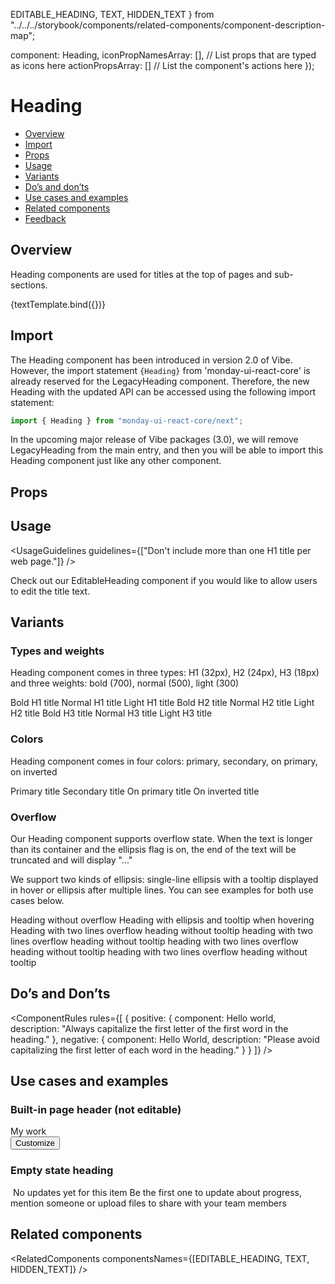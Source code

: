   EDITABLE_HEADING,
  TEXT,
  HIDDEN_TEXT
} from "../../../storybook/components/related-components/component-description-map";

  component: Heading,
  iconPropNamesArray: [], // List props that are typed as icons here
  actionPropsArray: [] // List the component's actions here
});

<Meta title="Text/Heading" component={Heading} argTypes={metaSettings.argTypes} decorators={metaSettings.decorators} />


# Heading

- [Overview](#overview)
- [Import](#import)
- [Props](#props)
- [Usage](#usage)
- [Variants](#variants)
- [Do’s and don’ts](#dos-and-donts)
- [Use cases and examples](#use-cases-and-examples)
- [Related components](#related-components)
- [Feedback](#feedback)

## Overview

Heading components are used for titles at the top of pages and sub-sections.

<Canvas>
  <Story name="Overview" args={{ children: "Title" }}>
    {textTemplate.bind({})}
  </Story>
</Canvas>

## Import

The Heading component has been introduced in version 2.0 of Vibe.
However, the import statement `{Heading}` from 'monday-ui-react-core' is already reserved for the <Link href="/?path=/docs/text-legacyheading--overview">LegacyHeading</Link> component.
Therefore, the new Heading with the updated API can be accessed using the following import statement:

```javascript
import { Heading } from "monday-ui-react-core/next";
```

In the upcoming major release of Vibe packages (3.0), we will remove LegacyHeading from the main entry, and then you will be able to import this Heading component
just like any other component.

## Props

<ArgsTable story="Overview" />

## Usage

<UsageGuidelines guidelines={["Don't include more than one H1 title per web page."]} />

<Tip title="Heading components are not editable">
  Check out our
  <Link href="/?path=/docs/inputs-editableheading--overview" size={Link.sizes.SMALL}>
    EditableHeading
  </Link>
  component if you would like to allow users to edit the title text.
</Tip>

## Variants

### Types and weights

Heading component comes in three types: H1 (32px), H2 (24px), H3 (18px) and three weights: bold (700), normal (500), light (300)

<Canvas>
  <Story name="Types and weights">
    <Flex
      gap={Flex.gaps.SMALL}
      direction={Flex.directions.COLUMN}
      justify={Flex.justify.START}
      align={Flex.align.START}
    >
      <Heading type={Heading.types.H1} weight={Heading.weights.BOLD}>
        Bold H1 title
      </Heading>
      <Heading type={Heading.types.H1} weight="normal">
        Normal H1 title
      </Heading>
      <Heading type={Heading.types.H1} weight={Heading.weights.LIGHT}>
        Light H1 title
      </Heading>
      <Heading type={Heading.types.H2} weight={Heading.weights.BOLD}>
        Bold H2 title
      </Heading>
      <Heading type={Heading.types.H2} weight={Heading.weights.NORMAL}>
        Normal H2 title
      </Heading>
      <Heading type={Heading.types.H2} weight={Heading.weights.LIGHT}>
        Light H2 title
      </Heading>
      <Heading type={Heading.types.H3} weight={Heading.weights.BOLD}>
        Bold H3 title
      </Heading>
      <Heading type={Heading.types.H3} weight={Heading.weights.NORMAL}>
        Normal H3 title
      </Heading>
      <Heading type={Heading.types.H3} weight={Heading.weights.LIGHT}>
        Light H3 title
      </Heading>
    </Flex>
  </Story>
</Canvas>

### Colors

Heading component comes in four colors: primary, secondary, on primary, on inverted

<Canvas>
  <Story name="Colors">
    <Flex direction={Flex.directions.COLUMN} align={Flex.align.START} gap={Flex.gaps.SMALL}>
      <Heading type={Heading.types.H2} color={Heading.colors.PRIMARY}>
        Primary title
      </Heading>
      <Heading type={Heading.types.H2} type={Heading.types.H2} type={Heading.types.H2} color={Heading.colors.SECONDARY}>
        Secondary title
      </Heading>
      <Heading
        element="div"
        type={Heading.types.H2}
        className={styles.primaryBackground}
        align={Heading.align.CENTER}
        color={Heading.colors.ON_PRIMARY}
      >
        On primary title
      </Heading>
      <Heading
        element="div"
        type={Heading.types.H2}
        className={styles.invertedBackground}
        align={Heading.align.CENTER}
        color={Heading.colors.ON_INVERTED}
      >
        On inverted title
      </Heading>
    </Flex>
  </Story>
</Canvas>

### Overflow

Our Heading component supports overflow state.
When the text is longer than its container and the ellipsis flag is on, the end of the text will be truncated and will display "..."

We support two kinds of ellipsis: single-line ellipsis with a tooltip displayed in hover or ellipsis after multiple lines. You can see examples for both use cases below.

<Canvas>
  <Story name="Overflow" play={headingOverflowSuite}>
    <Flex
      id={OVERFLOW_TITLE_CONTAINER_ID}
      direction={Flex.directions.COLUMN}
      gap={Flex.gaps.MEDIUM}
      align={Flex.align.STRETCH}
      style={{ width: "480px" }}
    >
      <Heading type={Heading.types.H2} ellipsis={false}>
        Heading without overflow
      </Heading>
      <Heading
        type={Heading.types.H2}
        ellipsis
        data-testid={ONE_LINE_ELLIPSIS_TEST_ID}
        tooltipProps={{
          containerSelector: `#${OVERFLOW_TITLE_CONTAINER_ID}`
        }}
      >
        Heading with ellipsis and tooltip when hovering
      </Heading>
      <div>
        <Heading type={Heading.types.H2} ellipsis withoutTooltip maxLines={2}>
          Heading with two lines overflow heading without tooltip heading with two lines overflow heading without
          tooltip heading with two lines overflow heading without tooltip heading with two lines overflow heading
          without tooltip
        </Heading>
      </div>
    </Flex>
  </Story>
</Canvas>

## Do’s and Don’ts

<ComponentRules
  rules={[
    {
      positive: {
        component: <Heading>Hello world</Heading>,
        description: "Always capitalize the first letter of the first word in the heading."
      },
      negative: {
        component: <Heading>Hello World</Heading>,
        description: "Please avoid capitalizing the first letter of each word in the heading."
      }
    }
  ]}
/>

## Use cases and examples

### Built-in page header (not editable)

<Canvas>
  <Story name="Built-in page header (not editable)">
    <div style={{ width: "100%" }}>
      <Heading type={Heading.types.H1} id="my-work-id">
        My work
      </Heading>
      <Divider className={styles.pageDivider} />
      <Flex align={Flex.align.CENTER} gap={Flex.gaps.SMALL} aria-labelledby="my-work-id">
        <Search wrapperClassName={styles.pageHeaderSearch} placeholder="Search" />
        <Checkbox label="Hide done items" checked />
        <Button leftIcon={Custom} kind={Button.kinds.TERTIARY}>
          Customize
        </Button>
      </Flex>
    </div>
  </Story>
</Canvas>

### Empty state heading

<Canvas>
  <Story name="Empty state heading">
    <div className={styles.emptyStateContainer} aria-labelledby="empty-state-id">
      <img style={{ width: "290px" }} src={emptyStateExample} alt="" />
      <Heading type={Heading.types.H2} id="empty-state-id" className={styles.emptyStateHeading}>
        No updates yet for this item
      </Heading>
      <Text element="span" type={Text.types.TEXT1} style={{ width: "50%", textAlign: "center" }} ellipsis={false}>
        Be the first one to update about progress, mention someone or upload files to share with your team members
      </Text>
    </div>
  </Story>
</Canvas>

## Related components

<RelatedComponents componentsNames={[EDITABLE_HEADING, TEXT, HIDDEN_TEXT]} />
